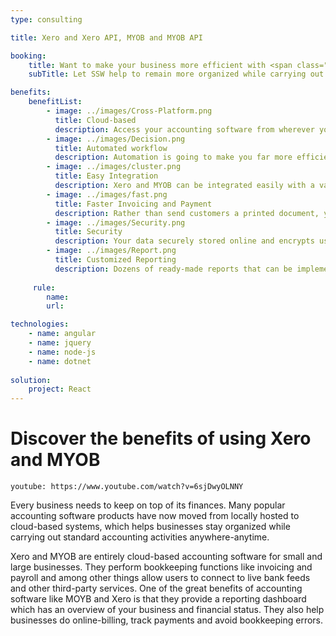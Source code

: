 ```yaml
---
type: consulting

title: Xero and Xero API, MYOB and MYOB API

booking:
    title: Want to make your business more efficient with <span class="red">Accounting Software</span>?
    subTitle: Let SSW help to remain more organized while carrying out standard accounting functions with Xero and MYOB.

benefits:
    benefitList:
        - image: ../images/Cross-Platform.png
          title: Cloud-based
          description: Access your accounting software from wherever you want, whenever you want, without being limited to a single computer. 
        - image: ../images/Decision.png
          title: Automated workflow
          description: Automation is going to make you far more efficient with your accounting, and by automating your workflows, you save yourself a lot of time.
        - image: ../images/cluster.png
          title: Easy Integration
          description: Xero and MYOB can be integrated easily with a variety of other programs and software, such as billing and BI reporting systems that can be integrated easily.
        - image: ../images/fast.png
          title: Faster Invoicing and Payment
          description: Rather than send customers a printed document, you can send them an online invoice, customers can pay you online through your invoice.
        - image: ../images/Security.png
          title: Security
          description: Your data securely stored online and encrypts using industry standard data encryption. 
        - image: ../images/Report.png
          title: Customized Reporting
          description: Dozens of ready-made reports that can be implemented through dashboard, also have the ability to customize these reports to better suit your needs. 
     
     rule:
        name:
        url: 

technologies:
    - name: angular
    - name: jquery
    - name: node-js
    - name: dotnet 
    
solution:
    project: React
---
```


# Discover the benefits of using Xero and MYOB

`youtube: https://www.youtube.com/watch?v=6sjDwyOLNNY`

Every business needs to keep on top of its finances. Many popular accounting software products have now moved from locally hosted to cloud-based systems, which helps businesses stay organized while carrying out standard accounting activities anywhere-anytime.

Xero and MYOB are entirely cloud-based accounting software for small and large businesses. They perform bookkeeping functions like invoicing and payroll and among other things allow users to connect to live bank feeds and other third-party services. One of the great benefits of accounting software like MOYB and Xero is that they  provide a reporting dashboard which has an overview of your business and financial status. They also help businesses do online-billing, track payments and avoid bookkeeping errors.